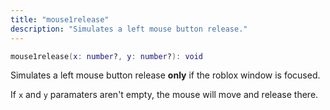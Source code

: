 ```yaml
---
title: "mouse1release"
description: "Simulates a left mouse button release."
---
```


```lua
mouse1release(x: number?, y: number?): void
```
Simulates a left mouse button release **only** if the roblox window is focused.

If `x` and `y` paramaters aren't empty, the mouse will move and release there.

